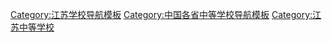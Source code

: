 [[Category:江苏学校导航模板|Category:江苏学校导航模板]]
[[Category:中国各省中等学校导航模板|Category:中国各省中等学校导航模板]]
[[Category:江苏中等学校|Category:江苏中等学校]]